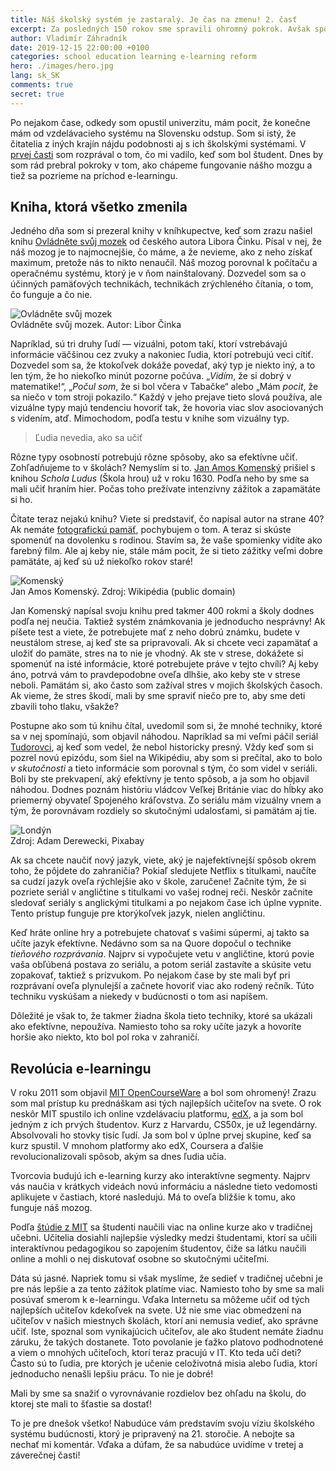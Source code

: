 ```yaml
---
title: Náš školský systém je zastaralý. Je čas na zmenu! 2. časť
excerpt: Za posledných 150 rokov sme spravili ohromný pokrok. Avšak spôsob, akým sa učíme v školách, sa veľmi nezmenil.
author: Vladimír Záhradník
date: 2019-12-15 22:00:00 +0100
categories: school education learning e-learning reform
hero: ./images/hero.jpg
lang: sk_SK
comments: true
secret: true
---
```


Po nejakom čase, odkedy som opustil univerzitu, mám pocit, že konečne mám od vzdelávacieho systému na Slovensku odstup. Som si istý, že čitatelia z iných krajín nájdu podobnosti aj s ich školskými systémami. V [prvej časti][part1] som rozprával o tom, čo mi vadilo, keď som bol študent. Dnes by som rád prebral pokroky v tom, ako chápeme fungovanie nášho mozgu a tiež sa pozrieme na príchod e-learningu.

## Kniha, ktorá všetko zmenila
Jedného dňa som si prezeral knihy v kníhkupectve, keď som zrazu našiel knihu [Ovládněte svůj mozek][ovladnete-mozek] od českého autora Libora Činku. Písal v nej, že náš mozog je to najmocnejšie, čo máme, a že nevieme, ako z neho získať maximum, pretože nás to nikto nenaučil. Náš mozog porovnal k počítaču a operačnému systému, ktorý je v ňom nainštalovaný. Dozvedel som sa o účinných pamäťových technikách, technikách zrýchleného čítania, o tom, čo funguje a čo nie.

<div className="Image__Small">
  <img src="./images/ovladnete-svuj-mozek.jpg" alt="Ovládněte svůj mozek" />
  <figcaption>Ovládněte svůj mozek. Autor: Libor Činka</figcaption>
</div>

Napríklad, sú tri druhy ľudí — vizuálni, potom takí, ktorí vstrebávajú informácie väčšinou cez zvuky a nakoniec ľudia, ktorí potrebujú veci cítiť. Dozvedel som sa, že ktokoľvek dokáže povedať, aký typ je niekto iný, a to len tým, že ho niekoľko minút pozorne počúva. „*Vidím*, že si dobrý v matematike!“, „*Počul som*, že si bol včera v Tabačke“ alebo „Mám *pocit*, že sa niečo v tom stroji pokazilo.“ Každý v jeho prejave tieto slová používa, ale vizuálne typy majú tendenciu hovoriť tak, že hovoria viac slov asociovaných s videním, atď. Mimochodom, podľa testu v knihe som vizuálny typ.

> Ľudia nevedia, ako sa učiť

Rôzne typy osobností potrebujú rôzne spôsoby, ako sa efektívne učiť. Zohľadňujeme to v školách? Nemyslím si to. [Jan Amos Komenský][comenius] prišiel s knihou *Schola Ludus* (Škola hrou) už v roku 1630. Podľa neho by sme sa mali učiť hraním hier. Počas toho prežívate intenzívny zážitok a zapamätáte si ho.

Čítate teraz nejakú knihu? Viete si predstaviť, čo napísal autor na strane 40? Ak nemáte [fotografickú pamäť][eidetic], pochybujem o tom. A teraz si skúste spomenúť na dovolenku s rodinou. Stavím sa, že vaše spomienky vidíte ako farebný film. Ale aj keby nie, stále mám pocit, že si tieto zážitky veľmi dobre pamätáte, aj keď sú už niekoľko rokov staré!

<div className="Image__Small">
  <img src="./images/comenius.jpg" alt="Komenský" />
  <figcaption>Jan Amos Komenský. Zdroj: Wikipédia (public domain)</figcaption>
</div>

Jan Komenský napísal svoju knihu pred takmer 400 rokmi a školy dodnes podľa nej neučia. Taktiež systém známkovania je jednoducho nesprávny! Ak píšete test a viete, že potrebujete mať z neho dobrú známku, budete v neustálom strese, aj keď ste sa pripravovali. Ak si chcete veci zapamätať a uložiť do pamäte, stres na to nie je vhodný. Ak ste v strese, dokážete si spomenúť na isté informácie, ktoré potrebujete práve v tejto chvíli? Aj keby áno, potrvá vám to pravdepodobne oveľa dlhšie, ako keby ste v strese neboli. Pamätám si, ako často som zažíval stres v mojich školských časoch. Ak vieme, že stres škodí, mali by sme spraviť niečo pre to, aby sme deti zbavili toho tlaku, všakže?

Postupne ako som tú knihu čítal, uvedomil som si, že mnohé techniky, ktoré sa v nej spomínajú, som objavil náhodou. Napríklad sa mi veľmi páčil seriál [Tudorovci][the-tudors], aj keď som vedel, že nebol historicky presný. Vždy keď som si pozrel novú epizódu, som šiel na Wikipédiu, aby som si prečítal, ako to bolo *v skutočnosti* a tieto informácie som porovnal s tým, čo som videl v seriáli. Boli by ste prekvapení, aký efektívny je tento spôsob, a ja som ho objavil náhodou. Dodnes poznám históriu vládcov Veľkej Británie viac do hĺbky ako priemerný obyvateľ Spojeného kráľovstva. Zo seriálu mám vizuálny vnem a tým, že porovnávam rozdiely so skutočnými udalosťami, si pamätám aj tie.

<div className="Image__Large">
  <img src="./images/london-parliament.jpg" alt="Londýn" />
  <figcaption>Zdroj: Adam Derewecki, Pixabay</figcaption>
</div>

Ak sa chcete naučiť nový jazyk, viete, aký je najefektívnejší spôsob okrem toho, že pôjdete do zahraničia? Pokiaľ sledujete Netflix s titulkami, naučíte sa cudzí jazyk oveľa rýchlejšie ako v škole, zaručene! Začnite tým, že si pozriete seriál v angličtine s titulkami vo vašej rodnej reči. Neskôr začnite sledovať seriály s anglickými titulkami a po nejakom čase ich úplne vypnite. Tento prístup funguje pre ktorýkoľvek jazyk, nielen angličtinu.

Keď hráte online hry a potrebujete chatovať s vašimi súpermi, aj takto sa učíte jazyk efektívne. Nedávno som sa na Quore dopočul o technike *tieňového rozprávania*. Najprv si vypočujete vetu v angličtine, ktorú povie vaša obľúbená postava zo seriálu, a potom seriál zastavíte a skúsite vetu zopakovať, taktiež s prízvukom. Po nejakom čase by ste mali byť pri rozprávaní oveľa plynulejší a začnete hovoriť viac ako rodený rečník. Túto techniku vyskúšam a niekedy v budúcnosti o tom asi napíšem.

Dôležité je však to, že takmer žiadna škola tieto techniky, ktoré sa ukázali ako efektívne, nepoužíva. Namiesto toho sa roky učíte jazyk a hovoríte horšie ako niekto, kto bol pol roka v zahraničí.

## Revolúcia e-learningu
V roku 2011 som objavil [MIT OpenCourseWare][ocw] a bol som ohromený! Zrazu som mal prístup ku prednáškam asi tých najlepších učiteľov na svete. O rok neskôr MIT spustilo ich online vzdelávaciu platformu, [edX][edx], a ja som bol jedným z ich prvých študentov. Kurz z Harvardu, CS50x, je už legendárny. Absolvovali ho stovky tisíc ľudí. Ja som bol v úplne prvej skupine, keď sa kurz spustil. V mnohom platformy ako edX, Coursera a ďalšie revolucionalizovali spôsob, akým sa dnes ľudia učia.

Tvorcovia budujú ich e-learning kurzy ako interaktívne segmenty. Najprv vás naučia v krátkych videách novú informáciu a následne tieto vedomosti aplikujete v častiach, ktoré nasledujú. Má to oveľa bližšie k tomu, ako funguje náš mozog.

Podľa [štúdie z MIT][mit-study] sa študenti naučili viac na online kurze ako v tradičnej učebni. Učitelia dosiahli najlepšie výsledky medzi študentami, ktorí sa učili interaktívnou pedagogikou so zapojením študentov, čiže sa látku naučili online a mohli o nej diskutovať osobne so skutočnými učiteľmi.

Dáta sú jasné. Napriek tomu si však myslíme, že sedieť v tradičnej učebni je pre nás lepšie a za tento zážitok platíme viac. Namiesto toho by sme sa mali posúvať smerom k e-learningu. Vďaka Internetu sa môžeme učiť od tých najlepších učiteľov kdekoľvek na svete. Už nie sme viac obmedzení na učiteľov v našich miestnych školách, ktorí ani nemusia vedieť, ako správne učiť. Iste, spoznal som vynikajúcich učiteľov, ale ako študent nemáte žiadnu záruku, že takých dostanete. Toto povolanie je ťažko platovo podhodnotené a viem o mnohých učiteľoch, ktorí teraz pracujú v IT. Kto teda učí deti? Často sú to ľudia, pre ktorých je učenie celoživotná misia alebo ľudia, ktorí jednoducho nenašli lepšiu prácu. To nie je dobré!

Mali by sme sa snažiť o vyrovnávanie rozdielov bez ohľadu na školu, do ktorej ste mali to šťastie sa dostať!

To je pre dnešok všetko! Nabudúce vám predstavím svoju víziu školského systému budúcnosti, ktorý je pripravený na 21. storočie. A nebojte sa nechať mi komentár. Vďaka a dúfam, že sa nabudúce uvidíme v tretej a záverečnej časti!

[//]: # (Used references)
[part1]: https://www.zahradnik.io/nas-skolsky-system-je-zastaraly.-je-cas-na-zmenu!-1.-cast
[ovladnete-mozek]: https://eshop.liborcinka.cz/produkt/ovladnete-svuj-mozek-libor-cinka
[comenius]: https://sk.wikipedia.org/wiki/Jan_Amos_Komensk%C3%BD
[eidetic]: https://sk.wikipedia.org/wiki/Fotografick%C3%A1_pam%C3%A4%C5%A5
[the-tudors]: https://www.imdb.com/title/tt0758790/
[ocw]:https://ocw.mit.edu/index.htm
[edx]: https://www.edx.org/
[mit-study]: https://blog.edx.org/comparing-effectiveness-learning-moocs/
